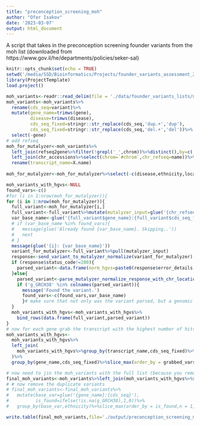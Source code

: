 ```yaml
---
title: "preconception_screening_moh"
author: "Ofer Isakov"
date: '2023-03-07'
output: html_document
---
```


A script that takes in the preconception screening founder variants from the moh list (downloaded from https://www.gov.il/he/departments/policies/seker-sal)

```r
knitr::opts_chunk$set(echo = TRUE)
setwd('/media/SSD/Bioinformatics/Projects/founder_variants_assessment_202204/')
library(ProjectTemplate)
load.project()
```

```r
moh_variants<-readr::read_delim(file = './data/founder_variants_lists/moh_founder_unified.csv')
moh_variants<-moh_variants%>%
  rename(cds_seq=variant)%>%
  mutate(gene_name=trimws(gene),
         disease=trimws(disease),
         cds_seq_fixed=stringr::str_replace(cds_seq,'dup.+','dup'),
         cds_seq_fixed=stringr::str_replace(cds_seq,'del.+','del'))%>%
  select(-gene)
# add refseq
moh_for_mutalyzer<-moh_variants%>%
  left_join(refseq2gene%>%filter(!grepl('_',chrom))%>%distinct(),by=c('gene_name'='name2'))%>%
  left_join(chr_accessions%>%select(chrom=`#chrom`,chr_refseq=name))%>%
  rename(transcript_name=X.name)
  
moh_for_mutalyzer<-moh_for_mutalyzer%>%select(-c(disease,ethnicity,locality))%>%distinct()

moh_variants_with_hgvs<-NULL
found_vars<-c()
#for (i in 1:nrow(moh_for_mutalyzer)){
for (i in 1:nrow(moh_for_mutalyzer)){
  full_variant<-moh_for_mutalyzer[i,]
  full_variant<-full_variant%>%mutate(mutalyzer_input=glue('{chr_refseq}({transcript_name}):{cds_seq_fixed}'))
  var_base_name<-glue('{full_variant$gene_name}:{full_variant$cds_seq_fixed}')
  # if (var_base_name %in% found_vars){
  #   message(glue('Already found {var_base_name}. Skipping..'))
  #   next
  # }
  message(glue('{i}: {var_base_name}'))
  variant_for_mutalyzer<-full_variant%>%pull(mutalyzer_input)
  response<-send_variant_to_mutalyzer_normalize(variant_for_mutalyzer)
  if (response$status_code!=200){
    parsed_variant<-data.frame(norm_hgvs=paste0(response$error_details,collapse=' '))
  }else{
    parsed_variant<-parse_mutalyzer_normalize_response_with_chr_location(response)
    if ('g_GRCH38' %in% colnames(parsed_variant)){
      message('Found the variant.')
      found_vars<-c(found_vars,var_base_name)
      }# make sure that not only was the variant parsed, but a genomic location was also found
  }
  moh_variants_with_hgvs<-moh_variants_with_hgvs%>%
    bind_rows(data.frame(full_variant,parsed_variant))
}
# now for each gene grab the transcript with the highest number of hits
moh_variants_with_hgvs<-
  moh_variants_with_hgvs%>%
  left_join(
    moh_variants_with_hgvs%>%group_by(transcript_name,cds_seq_fixed)%>%summarize(grabbed_vars=sum(!is.na(g_GRCH38)))
  )%>%
  group_by(gene_name,cds_seq_fixed)%>%slice_max(order_by = grabbed_vars,n=1,with_ties = F)

# now need to jin the moh_variants with the full list (because you removed duplicates before)
final_moh_variants<-moh_variants%>%left_join(moh_variants_with_hgvs%>%select(-omim)%>%filter(!is.na(g_GRCH38)))
# # now remove the duplicate variants 
# final_moh_variants<-final_moh_variants%>%
#   mutate(base_var=glue('{gene_name}:{cds_seq}'),
#          is_found=ifelse(!is.na(g_GRCH38),1,0))%>%
#   group_by(base_var,ethnicity)%>%slice_max(order_by = is_found,n = 1,with_ties = F)

write.table(final_moh_variants,file='./output/preconception_screening_moh_202305.csv',sep='\t',row.names=F,quote=F)
```